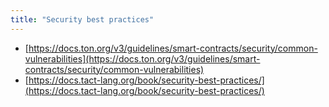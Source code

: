 ```yaml
---
title: "Security best practices"
---
```


- [https://docs.ton.org/v3/guidelines/smart-contracts/security/common-vulnerabilities](https://docs.ton.org/v3/guidelines/smart-contracts/security/common-vulnerabilities)
- [https://docs.tact-lang.org/book/security-best-practices/](https://docs.tact-lang.org/book/security-best-practices/)
